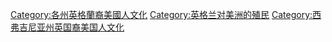 [[Category:各州英格蘭裔美國人文化|Category:各州英格蘭裔美國人文化]]
[[Category:英格兰对美洲的殖民|Category:英格兰对美洲的殖民]]
[[Category:西弗吉尼亚州英国裔美国人文化|Category:西弗吉尼亚州英国裔美国人文化]]